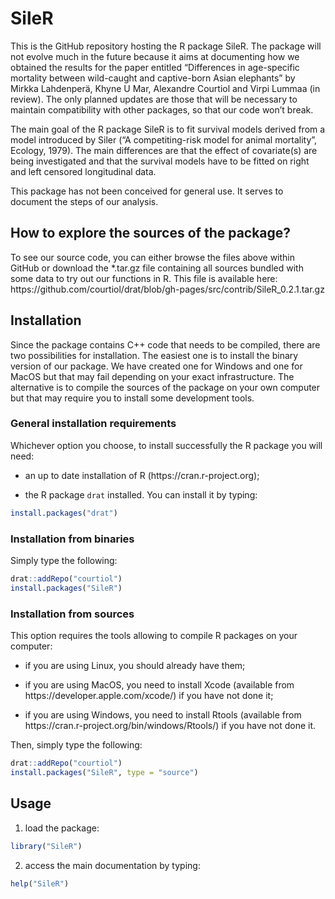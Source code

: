 # SileR

This is the GitHub repository hosting the R package SileR. The package will not
evolve much in the future because it aims at documenting how we obtained the
results for the paper entitled "Differences in age-specific mortality
between wild-caught and captive-born Asian elephants" by Mirkka Lahdenperä, 
Khyne U Mar, Alexandre Courtiol and Virpi Lummaa (in review).
The only planned updates are those that will be necessary to maintain
compatibility with other packages, so that our code won't break.

The main goal of the R package SileR is to fit survival models derived from a
model introduced by Siler ("A competiting-risk model
for animal mortality", Ecology, 1979). The main differences are that the
effect of covariate(s) are being investigated and that the survival models
have to be fitted on right and left censored longitudinal data.

This package has not been conceived for general use. It serves to document the
steps of our analysis.


## How to explore the sources of the package?

To see our source code, you can either browse the files above within GitHub or 
download the *.tar.gz file containing all sources bundled with some data to 
try out our functions in R.
This file is available here: https://github.com/courtiol/drat/blob/gh-pages/src/contrib/SileR_0.2.1.tar.gz


## Installation

Since the package contains C++ code that needs to be compiled, there are two
possibilities for installation. The easiest one is to install the binary version
of our package. We have created one for Windows and one for MacOS but that may
fail depending on your exact infrastructure. The alternative is to compile the
sources of the package on your own computer but that may require you to install
some development tools.


### General installation requirements

Whichever option you choose, to install successfully the R package you will need:

* an up to date installation of R (https://cran.r-project.org);

* the R package ```drat``` installed. You can install it by typing:

```r
install.packages("drat")
```


### Installation from binaries

Simply type the following:

```r
drat::addRepo("courtiol")
install.packages("SileR")
```


### Installation from sources

This option requires the tools allowing to compile R packages on your computer:

* if you are using Linux, you should already have them;

* if you are using MacOS, you need to install Xcode (available from https://developer.apple.com/xcode/) if you have not done it;

* if you are using Windows, you need to install Rtools (available from https://cran.r-project.org/bin/windows/Rtools/) if you have not done it.

Then, simply type the following:

```r
drat::addRepo("courtiol")
install.packages("SileR", type = "source")
```


## Usage

1. load the package:

```r
library("SileR")
```

2. access the main documentation by typing:

```r
help("SileR")
```
